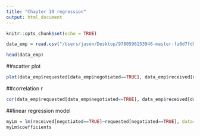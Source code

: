```yaml
---
title: "Chapter 10 regression"
output: html_document
---
```


```r
knitr::opts_chunk$set(echo = TRUE)
```

```r
data_emp = read.csv("/Users/jason/Desktop/9780596153946-master-fa0d7fd942498b1bd8dc8d1298cb9eb07c52fba4/hfda_ch10_employees.csv")
```

```r
head(data_emp)
```

##scatter plot
```r
plot(data_emp$requested[data_emp$negotiated==TRUE], data_emp$received[data_emp$negotiated==TRUE])
```

##correlation r
```r
cor(data_emp$requested[data_emp$negotiated==TRUE], data_emp$received[data_emp$negotiated==TRUE])
```

##linear regression model
```r
myLm = lm(received[negotiated==TRUE]~requested[negotiated==TRUE], data=data_emp)
myLm$coefficients
```